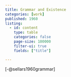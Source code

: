 ```yaml
---
title: Grammar and Existence
categories: [work]
published: 1960
listing: 
  - id: content
    type: table 
    categories: false
    page-size: 100000
    filter-ui: true
    fields: ["title"]

---
```


[-@sellars1960grammar]
